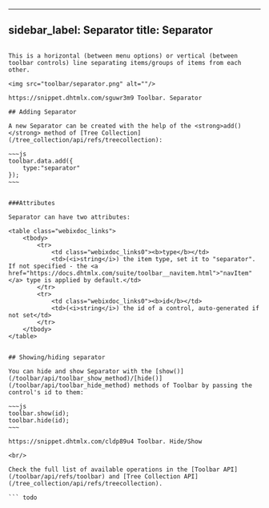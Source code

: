  ---
sidebar_label: Separator
title: Separator
---          

``` todo

This is a horizontal (between menu options) or vertical (between toolbar controls) line separating items/groups of items from each other.

<img src="toolbar/separator.png" alt=""/>

https://snippet.dhtmlx.com/sguwr3m9	Toolbar. Separator

## Adding Separator

A new Separator can be created with the help of the <strong>add()</strong> method of [Tree Collection](/tree_collection/api/refs/treecollection):

~~~js
toolbar.data.add({
	type:"separator"
});
~~~


###Attributes

Separator can have two attributes:

<table class="webixdoc_links">
	<tbody>
        <tr>
			<td class="webixdoc_links0"><b>type</b></td>
			<td>(<i>string</i>) the item type, set it to "separator". If not specified - the <a href="https://docs.dhtmlx.com/suite/toolbar__navitem.html">"navItem"</a> type is applied by default.</td>
		</tr>
		<tr>
			<td class="webixdoc_links0"><b>id</b></td>
			<td>(<i>string</i>) the id of a control, auto-generated if not set</td>
		</tr>
    </tbody>
</table>


## Showing/hiding separator

You can hide and show Separator with the [show()](/toolbar/api/toolbar_show_method)/[hide()](/toolbar/api/toolbar_hide_method) methods of Toolbar by passing the control's id to them:

~~~js
toolbar.show(id);
toolbar.hide(id);
~~~

https://snippet.dhtmlx.com/cldp89u4	Toolbar. Hide/Show

<br/>

Check the full list of available operations in the [Toolbar API](/toolbar/api/refs/toolbar) and [Tree Collection API](/tree_collection/api/refs/treecollection).

``` todo